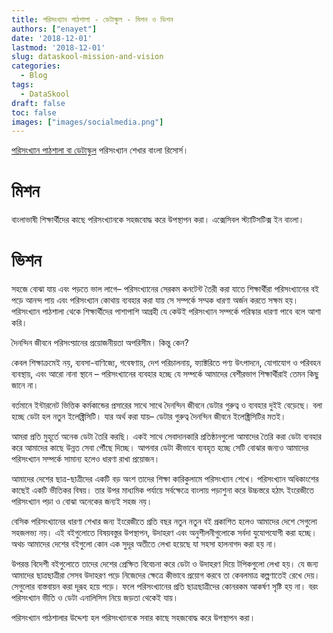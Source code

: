 ```yaml
---
title: পরিসংখ্যান পাঠশালা - ডেটাস্কুল - মিশন ও ভিশন
authors: ["enayet"]
date: '2018-12-01'
lastmod: '2018-12-01'
slug: dataskool-mission-and-vision
categories:
  - Blog
tags:
  - DataSkool
draft: false
toc: false
images: ["images/socialmedia.png"]
---
```


[পরিসংখ্যান পাঠশালা বা ডেটাস্কুল](https://www.dataskool.org/) পরিসংখ্যান শেখার বাংলা রিসোর্স। 

# মিশন

বাংলাভাষী শিক্ষার্থীদের কাছে পরিসংখ্যানকে সহজবোদ্ধ করে উপস্থাপন করা। এক্সেসিবল স্ট্যাটিসটিক্স ইন বাংলা।

# ভিশন

সহজে বোঝা যায় এবং পড়তে ভাল লাগে-- পরিসংখ্যানের সেরকম কনটেন্ট তৈরী করা যাতে শিক্ষার্থীরা পরিসংখ্যানের বই পড়ে আনন্দ পায় এবং পরিসংখ্যান কোথায় ব্যবহার করা যায় সে সম্পর্কে সম্মক ধারণা অর্জন করতে সক্ষম হয়। পরিসংখ্যান পাঠশালা থেকে শিক্ষার্থীদের পাশাপাশি আগ্রহী যে কেউই পরিসংখ্যান সম্পর্কে পরিস্কার ধারণা পাবে বলে আশা করি।
 
দৈনন্দিন জীবনে পরিসংখ্য়ানের প্রয়োজনীয়তা অপরিসীম। কিন্তু কেন? 

কেবল শিক্ষাক্রমেই নয়, ব্যবসা-বাণিজ্যে, গবেষণায়, দেশ পরিচালনায়, ফ্যাক্টরিতে পণ্য উৎপাদনে, যোগাযোগ ও পরিবহন ব্যবস্থায়, এবং আরো নানা স্থানে -- পরিসংখ্যানের ব্যবহার হচ্ছে যে সম্পর্কে আমাদের বেশীরভাগ শিক্ষার্থীরাই তেমন কিছু জানে না।

বর্তমানে ইন্টারনেট ভিত্তিক কর্মকান্ডের প্রসারের সাথে সাথে দৈনন্দিন জীবনে ডেটার গুরুত্ব ও ব্যবহার দুইই বেড়েছে। বলা হচ্ছে ডেটা হল নতুন ইলেক্ট্রিসিটি। যার অর্থ করা যায়-- ডেটার গুরুত্ব দৈনন্দিন জীবনে ইলেক্ট্রিসিটির মতই। 

আমরা প্রতি মুহূর্তে অনেক ডেটা তৈরি করছি। একই সাথে সেবাদানকারি প্রতিষ্ঠানগুলো আমাদের তৈরি করা ডেটা ব্যবহার করে আমাদের কাছে উন্নত সেবা পৌঁছে দিচ্ছে। আপনার ডেটা কীভাবে ব্যবহৃত হচ্ছে সেটি বোঝার জন্যও আমাদের পরিসংখ্যান সম্পর্কে সামান্য হলেও ধারণা রাখা প্রয়োজন। 

আমাদের দেশের  ছাত্র-ছাত্রীদের একটি বড় অংশ তাদের শিক্ষা কারিকুলামে পরিসংখ্যান শেখে। পরিসংখ্যান অধিকাংশের কাছেই একটি ভীতিকর বিষয়। তার উপর মাধ্যমিক পর্যায়ে সর্বক্ষেত্রে বাংলায় পড়াশুনা করে উচ্চস্তরে হঠাৎ ইংরেজীতে পরিসংখ্যান পড়া ও বোঝা অনেকের জন্যই সহজ নয়।

বেসিক পরিসংখ্যানের ধারণা শেখার জন্য ইংরেজীতে প্রতি বছর নতুন নতুন বই প্রকাশিত হলেও আমাদের দেশে সেগুলো সহজলভ্য নয়। এই বইগুলোতে বিষয়বস্তুর উপস্থাপন, উদাহরণ এবং অনুশীলনীগুলোকে সর্বদা যুযোপযোগী করা হচ্ছে। অথচ আমাদের দেশের বইগুলো কোন এক সুদূর অতীতে লেখা হয়েছে যা সহসা হালনাগদ করা হয় না।

উপরন্ত বিদেশী বইগুলোতে তাদের দেশের প্রেক্ষিত বিবেচনা করে ডেটা ও উদাহরণ দিয়ে টপিকগুলো লেখা হয়। যে জন্য আমাদের ছাত্রছাত্রীরা সেসব উদাহরণ পড়ে নিজেদের ক্ষেত্রে কীভাবে প্রয়োগ করবে তা কেবলমাত্র কল্পণাতেই রেখে দেয়। সেগুলোর বাস্তবায়ন করা দূরূহ হয়ে পড়ে। ফলে পরিসংখ্যানের প্রতি ছাত্রছাত্রীদের কোনরকম আকর্ষণ সৃষ্টি হয় না। বরং পরিসংখ্যান ভীতি ও ডেটা এনালিসিস নিয়ে জড়তা থেকেই যায়। 

পরিসংখ্যান পাঠশালার উদ্দেশ্য হল পরিসংখ্যানকে সবার কাছে সহজবোদ্ধ করে উপস্থাপন করা।



